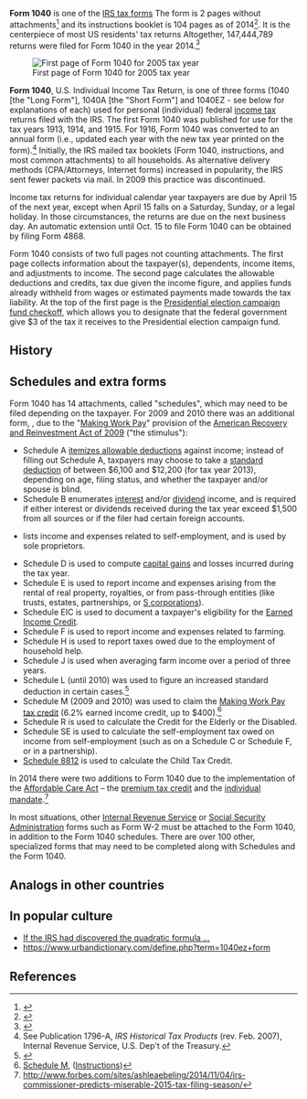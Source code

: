'''Form 1040''' is one of the [[IRS tax forms]]
The form is 2 pages without attachments<ref name="f1040_2014">{{cite web |url=https://www.irs.gov/pub/irs-pdf/f1040.pdf |title=Form 1040 (2014) |accessdate=December 28, 2015 |publisher=Internal Revenue Service}}</ref> and its instructions booklet is 104 pages as of 2014<ref name="f1040_2014ins">{{cite web |url=https://www.irs.gov/pub/irs-pdf/i1040gi.pdf |title=1040 Instructions 2014 |publisher=Internal Revenue Service}}</ref>.
It is the centerpiece of most US residents' tax returns
Altogether, 147,444,789 returns were filed for Form 1040 in the year 2014.<ref name="glance">{{cite web |url=https://www.irs.gov/pub/irs-soi/15taxstatscard.pdf | title=2015 Tax Statistics |publisher=Internal Revenue Service}}</ref>

[[File:Form 1040, 2005.jpg|thumb|upright|First page of Form 1040 for 2005 tax year]]

'''Form 1040''', U.S. Individual Income Tax Return, is one of three forms (1040 [the "Long Form"], 1040A [the "Short Form"] and 1040EZ - see below for explanations of each) used for personal (individual) federal [[income tax]] returns filed with the IRS. The first Form 1040 was published for use for the tax years 1913, 1914, and 1915. For 1916, Form 1040 was converted to an annual form (i.e., updated each year with the new tax year printed on the form).<ref>See Publication 1796-A, ''IRS Historical Tax Products'' (rev. Feb. 2007), Internal Revenue Service, U.S. Dep't of the Treasury.</ref> Initially, the IRS mailed tax booklets (Form 1040, instructions, and most common attachments) to all households. As alternative delivery methods (CPA/Attorneys, Internet forms) increased in popularity, the IRS sent fewer packets via mail. In 2009 this practice was discontinued.

Income tax returns for individual calendar year taxpayers are due by April 15 of the next year, except when April 15 falls on a Saturday, Sunday, or a legal holiday.  In those circumstances, the returns are due on the next business day.  An automatic extension until Oct. 15 to file Form 1040 can be obtained by filing Form 4868.

Form 1040 consists of two full pages not counting attachments. The first page collects information about the taxpayer(s), dependents, income items, and adjustments to income. The second page calculates the allowable deductions and credits, tax due given the income figure, and applies funds already withheld from wages or estimated payments made towards the tax liability. At the top of the first page is the [[Presidential election campaign fund checkoff]], which allows you to designate that the federal government give $3 of the tax it receives to the Presidential election campaign fund.


==History==

==Schedules and extra forms==

Form 1040 has 14 attachments, called "schedules", which may need to be filed depending on the taxpayer. For 2009 and 2010 there was an additional form, {{visible anchor|Schedule M}}, due to the "[[Making Work Pay tax credit|Making Work Pay]]" provision of the [[American Recovery and Reinvestment Act of 2009]] ("the stimulus"):

* Schedule A [[Itemized deduction|itemizes allowable deductions]] against income; instead of filling out Schedule A, taxpayers may choose to take a [[standard deduction]] of between $6,100 and $12,200 (for tax year 2013), depending on age, filing status, and whether the taxpayer and/or spouse is blind.
* Schedule B enumerates [[interest]] and/or [[dividend]] income, and is required if either interest or dividends received during the tax year exceed $1,500 from all sources or if the filer had certain foreign accounts.
* {{visible anchor|Schedule C}} lists income and expenses related to self-employment, and is used by sole proprietors.
* Schedule D is used to compute [[capital gains]] and losses incurred during the tax year.
* Schedule E is used to report income and expenses arising from the rental of real property, royalties, or from pass-through entities (like trusts, estates, partnerships, or [[S corporations]]).
* Schedule EIC is used to document a taxpayer's eligibility for the [[Earned Income Credit]].
* Schedule F is used to report income and expenses related to farming.
* Schedule H is used to report taxes owed due to the employment of household help.
* Schedule J is used when averaging farm income over a period of three years.
* Schedule L (until 2010) was used to figure an increased standard deduction in certain cases.<ref>{{cite web |url=https://origin.bankrate.com/finance/taxes/schedule-l-schedule-m-gone.aspx |title=Schedule L and Schedule M are gone |publisher=Bankrate.com |accessdate=2013-03-10}}</ref>
* Schedule M (2009 and 2010) was used to claim the [[Making Work Pay tax credit]] (6.2% earned income credit, up to $400).<ref>[http://www.irs.gov/pub/irs-pdf/f1040sm.pdf Schedule M], ([http://www.irs.gov/pub/irs-pdf/i1040sm.pdf Instructions])</ref>
* Schedule R is used to calculate the Credit for the Elderly or the Disabled.
* Schedule SE is used to calculate the self-employment tax owed on income from self-employment (such as on a Schedule C or Schedule F, or in a partnership).
* [http://www.irs.gov/pub/irs-pdf/f1040s8.pdf Schedule 8812] is used to calculate the Child Tax Credit.
In 2014 there were two additions to Form 1040 due to the implementation of  the [[Affordable Care Act]] – the [[premium tax credit]] and the [[individual mandate]].<ref>http://www.forbes.com/sites/ashleaebeling/2014/11/04/irs-commissioner-predicts-miserable-2015-tax-filing-season/</ref>

In most situations, other [[Internal Revenue Service]] or [[Social Security Administration]] forms such as Form W-2 must be attached to the Form 1040, in addition to the Form 1040 schedules.  There are over 100 other, specialized forms that may need to be completed along with Schedules and the Form 1040.

==Analogs in other countries==

==In popular culture==

* [https://www.cs.amherst.edu/~djv/irs.pdf If the IRS had discovered the quadratic formula …]
* https://www.urbandictionary.com/define.php?term=1040ez+form

==References==
{{reflist}}
